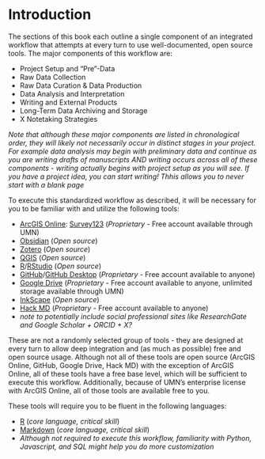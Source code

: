 # Introduction {.unnumbered}

The sections of this book each outline a single component of an integrated workflow that attempts at every turn to use well-documented, open source tools. The major components of this workflow are:

-   Project Setup and "Pre"-Data
-   Raw Data Collection
-   Raw Data Curation & Data Production
-   Data Analysis and Interpretation
-   Writing and External Products
-   Long-Term Data Archiving and Storage
-   X Notetaking Strategies

*Note that although these major components are listed in chronological order, they will likely not necessarily occur in distinct stages in your project. For example data analysis may begin with preliminary data and continue as you are writing drafts of manuscripts AND writing occurs across all of these components - writing actually begins with project setup as you will see. If you have a project idea, you can start writing! Thhis allows you to never start with a blank page*

To execute this standardized workflow as described, it will be necessary for you to be familiar with and utilize the following tools:

-   [ArcGIS Online](https://www.arcgis.com/home/index.html): [Survey123](https://survey123.arcgis.com) (*Proprietary* - Free account available through UMN)
-   [Obsidian](https://obsidian.md) (*Open source*)
-   [Zotero](https://www.zotero.org) (*Open source*)
-   [QGIS](https://www.qgis.org/en/site/) (*Open source*)
-   [R](https://www.r-project.org)/[RStudio](https://posit.co/download/rstudio-desktop/) (*Open source*)
-   [GitHub](https://github.com)/[GitHub Desktop](https://desktop.github.com) (*Proprietary* - Free account available to anyone)
-   [Google Drive](https://www.google.com/drive/) (*Proprietary* - Free account available to anyone, unlimited storage available through UMN)
-   [InkScape](https://inkscape.org) (*Open source*)
-   [Hack MD](https://hackmd.io) (*Proprietary* - Free account available to anyone)
-   *note to potentially include social professional sites like ResearchGate and Google Scholar + ORCID + X?*

These are not a randomly selected group of tools - they are designed at every turn to allow deep integration and (as much as possible) free and open source usage. Although not all of these tools are open source (ArcGIS Online, GitHub, Google Drive, Hack MD) with the exception of ArcGIS Online, all of these tools have a free base level, which will be sufficient to execute this workflow. Additionally, because of UMN's enterprise license with ArcGIS Online, all of those tools are available free to you.

These tools will require you to be fluent in the following languages:

-   [R](https://datacarpentry.org/R-ecology-lesson/) (*core language, critical skill*)
-   [Markdown](https://www.markdownguide.org/) (*core language, critical skill*)
-   *Although not required to execute this workflow, familiarity with Python, Javascript, and SQL might help you do more customization*
